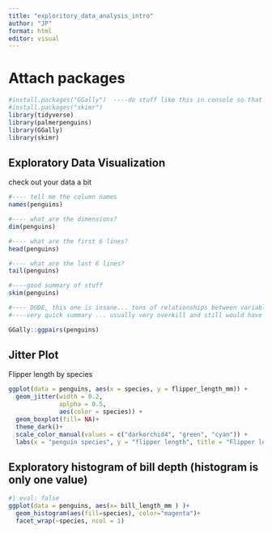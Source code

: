 ```yaml
---
title: "exploritory_data_analysis_intro"
author: "JP"
format: html
editor: visual
---
```


# Attach packages

```r
#install.packages("GGally")  ----do stuff like this in console so that every time you run this it doesn't try to reinstall
#install.packages("skimr")
library(tidyverse)
library(palmerpenguins)
library(GGally)
library(skimr)
```

## Exploratory Data Visualization

check out your data a bit

```r
#---- tell me the column names 
names(penguins)

#---- what are the dimensions?
dim(penguins)

#---- what are the first 6 lines?
head(penguins)

#---- what are the last 6 lines?
tail(penguins)
```

```r
#----good summary of stuff 
skim(penguins)
```

```r
#---- DUDE, this one is insane... tons of relationships between variables 
#----very quick summary ... usually very overkill and still would have to pull up individual -----relationships

GGally::ggpairs(penguins)
```

## Jitter Plot

Flipper length by species 
```r
ggplot(data = penguins, aes(x = species, y = flipper_length_mm)) +
  geom_jitter(width = 0.2, 
              aplpha = 0.5, 
              aes(color = species)) +
  geom_boxplot(fill= NA)+
  theme_dark()+
  scale_color_manual(values = c("darkorchid4", "green", "cyan")) +
  labs(x = "penguin species", y = "flipper length", title = "Flipper length by species")


```
## Exploratory histogram of bill depth (histogram is only one value)
```r
#| eval: false
ggplot(data = penguins, aes(x= bill_length_mm ) )+
  geom_histogram(aes(fill=species), color="magenta")+
  facet_wrap(~species, ncol = 1)
```

